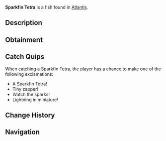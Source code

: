 {{FishInfobox
|image          = Sparkfin Tetra.png
|rarity         = Common
|sea            = First Sea
|location       = [[Atlantis]]
|sublocation    = 
|sources        = Fishing Rod
|radar_location = 
|xp             = 30
|weather        = Rain
|time           = Day
|season         = 
|bait           = Insect
|base_weight    = 12
|base_value     = 90
|weight_range   = 7
|base_chance    = 85
|base_resil     = 75
}}
'''Sparkfin Tetra''' is a {{Rarity|Common}} fish found in [[Atlantis]].

== Description ==
{{Description|Small but fierce, these tetras have fins that constantly emit tiny electrical sparks. They school together to create impressive electrical displays.|Bestiary Entry}}

== Obtainment ==
{{Description|Schools in the shallows of Zeus Pool.|Bestiary Hint}}
{{Fish Availability|
Atlantis/Zeus's Rod Room
|top_rods      = 
Training Rod\312602.35\84218.75;
Leviathan's Fang Rod\262017.95\0;
Trident Rod\255090.85\15985.86;
Free Spirit Rod\250708.5\15952.11;
Azure Of Lagoon\238277.43\24783.63;
Flimsy Rod\193340.29\49779.64;
Voyager Rod\198058.11\18301.22;
Nocturnal Rod\130864.9\101341.64;
No-Life Rod\237637.15\24481.48;
Seraphic Rod\218652.68\22625.6;
Challenger's Rod\218613.07\20717.07;
Zeus Rod\213264.86\22053.17;
Rod Of The Forgotten Fang\212946.09\20667.92;
Ethereal Prism Rod\211961.11\0;
Rod Of The Depths\211465.7\18780.81;
Blazebringer Rod\209844.69\21085.06;
Verdant Shear Rod\209322.84\21873.31;
Rod Of The Exalted One\208321.1\0;
Depthseeker Rod\208232.48\19844.24;
Avalanche Rod\205732.16\17646.84;
Volcanic Rod\203527.38\19553.66;
Steady Rod\97172.57\9428.42
|recommended   = Training Rod
}}

== Catch Quips ==
When catching a Sparkfin Tetra, the player has a chance to make one of the following exclamations:
* A Sparkfin Tetra!
* Tiny zapper!
* Watch the sparks!
* Lightning in miniature!

== Change History ==
{{Change History|{{subst:Current Version}}}}

== Navigation ==
{{Fish Navbox|Atlantis}}